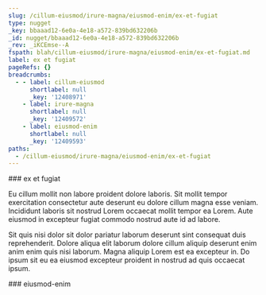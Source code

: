 ```yaml
---
slug: /cillum-eiusmod/irure-magna/eiusmod-enim/ex-et-fugiat
type: nugget
_key: bbaaad12-6e0a-4e18-a572-839bd632206b
_id: nugget/bbaaad12-6e0a-4e18-a572-839bd632206b
_rev: _iKCEmse--A
fspath: blah/cillum-eiusmod/irure-magna/eiusmod-enim/ex-et-fugiat.md
label: ex et fugiat
pageRefs: {}
breadcrumbs:
  - - label: cillum-eiusmod
      shortlabel: null
      _key: '12408971'
    - label: irure-magna
      shortlabel: null
      _key: '12409572'
    - label: eiusmod-enim
      shortlabel: null
      _key: '12409593'
paths:
  - /cillum-eiusmod/irure-magna/eiusmod-enim/ex-et-fugiat
---
```


<NuggetArea>
<Nugget slug="/cillum-eiusmod/irure-magna/eiusmod-enim/ex-et-fugiat" type="nugget" _key="bbaaad12-6e0a-4e18-a572-839bd632206b" _id="nugget/bbaaad12-6e0a-4e18-a572-839bd632206b" _rev="_iKCEmse--A" fspath="blah/cillum-eiusmod/irure-magna/eiusmod-enim/ex-et-fugiat.md" label="ex et fugiat" paths="/cillum-eiusmod/irure-magna/eiusmod-enim/ex-et-fugiat">
<NuggetBody>
### ex et fugiat

Eu cillum mollit non labore proident dolore laboris. Sit mollit tempor exercitation consectetur aute deserunt eu dolore cillum magna esse veniam. Incididunt laboris sit nostrud Lorem occaecat mollit tempor ea Lorem. Aute eiusmod in excepteur fugiat commodo nostrud aute id ad labore.

Sit quis nisi dolor sit dolor pariatur laborum deserunt sint consequat duis reprehenderit. Dolore aliqua elit laborum dolore cillum aliquip deserunt enim anim enim quis nisi laborum. Magna aliquip Lorem est ea excepteur in. Do ipsum sit eu ea eiusmod excepteur proident in nostrud ad quis occaecat ipsum.

</NuggetBody>
<Breadcrumbs>
<Crumbs>
<Crumb _key="12408971" label="cillum-eiusmod" /><Crumb _key="12409572" label="irure-magna" /><Crumb _key="12409593" label="eiusmod-enim" />
</Crumbs>
</Breadcrumbs>
</Nugget>

<NuggetsInbound>
</NuggetsInbound>
<NuggetsOutbound>
</NuggetsOutbound>
</NuggetArea>
<PassagesInbound>
<Passage direction="inbound" type="passage" _key="12409593" _id="passage/12409593" _rev="_iKCEmse--_" label="eiusmod-enim" passage="eiusmod-enim" fspath="blah/cillum-eiusmod/irure-magna/eiusmod-enim" paths="/cillum-eiusmod/irure-magna/eiusmod-enim" slug="/cillum-eiusmod/irure-magna/eiusmod-enim">
<NuggetBody>
### eiusmod-enim

</NuggetBody>
<Breadcrumbs>
<Crumbs>
<Crumb _key="12408971" label="cillum-eiusmod" /><Crumb _key="12409572" label="irure-magna" />
</Crumbs>
</Breadcrumbs>
</Passage>

</PassagesInbound>
<PassagesOutbound>
</PassagesOutbound>